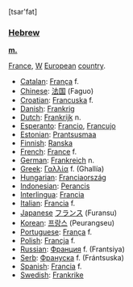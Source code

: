[tsar'fat]

===[[Hebrew]]===

'''[[masculine|m.]]'''

[[France]], [[Western|W]] [[European]] [[country]].



*[[Catalan]]: [[França]] f. 
*[[Chinese]]: [[法国]] (Faguo)
*[[Croatian]]: [[Francuska]] f.
*[[Danish]]: [[Frankrig]] 
*[[Dutch]]: [[Frankrijk]] n. 
*[[Esperanto]]: [[Francio]], [[Francujo]] 
*[[Estonian]]: [[Prantsusmaa]] 
*[[Finnish]]: [[Ranska]] 
*[[French]]: [[France]] f. 
*[[German]]: [[Frankreich]] n. 
*[[Greek]]: [[Γαλλία]] f. (Ghallía)
*[[Hungarian]]: [[Franciaország]] 
*[[Indonesian]]: [[Perancis]] 
*[[Interlingua]]: [[Francia]] 
*[[Italian]]: [[Francia]] f. 
*[[Japanese]] [[フランス]] (Furansu) 
*[[Korean]]: [[프랑스 ]] (Peurangseu)
*[[Portuguese]]: [[França]] f. 
*[[Polish]]: [[Francja]] f. 
*[[Russian]]: [[Франция]] f. (Frantsiya)
*[[Serb]]: [[Франycкa]] f. (Frántsuska)
*[[Spanish]]: [[Francia]] f. 
*[[Swedish]]: [[Frankrike]]